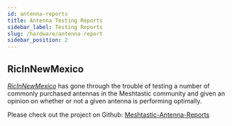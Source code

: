```yaml
---
id: antenna-reports
title: Antenna Testing Reports
sidebar_label: Testing Reports
slug: /hardware/antenna-report
sidebar_position: 2
---
```


## RicInNewMexico

[_RicInNewMexico_](https://github.com/RicInNewMexico) has gone through the trouble of testing a number of commonly purchased antennas in the Meshtastic community and given an opinion on whether or not a given antenna is performing optimally. 

Please check out the project on Github: [Meshtastic-Antenna-Reports](https://github.com/RicInNewMexico/Meshtastic-Antenna-Reports)
